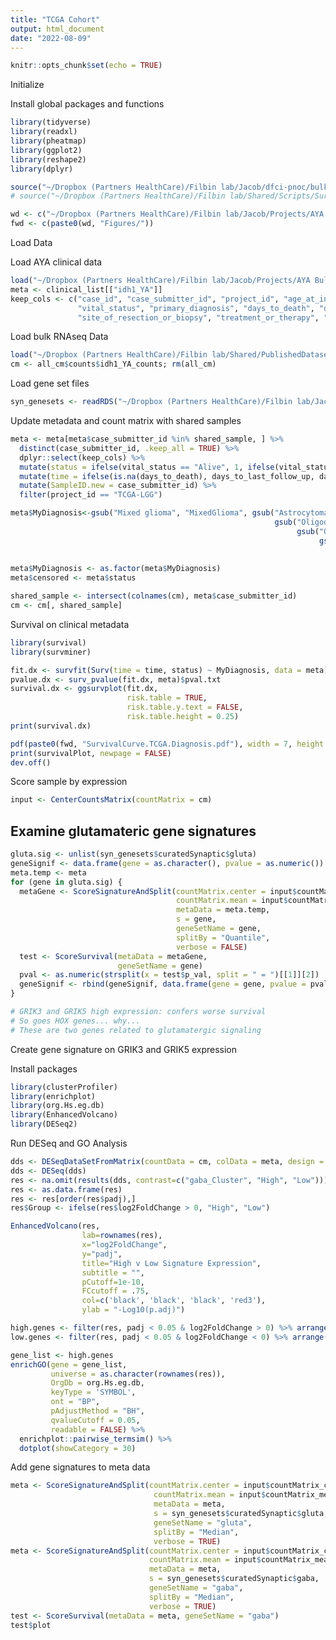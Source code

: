 ```yaml
---
title: "TCGA Cohort"
output: html_document
date: "2022-08-09"
---
```


```r
knitr::opts_chunk$set(echo = TRUE)
```

########## Initialize ##########
Install global packages and functions
```r
library(tidyverse)
library(readxl)
library(pheatmap)
library(ggplot2)
library(reshape2)
library(dplyr)

source("~/Dropbox (Partners HealthCare)/Filbin lab/Jacob/dfci-pnoc/bulkRNAseq-scripts.R")
# source("~/Dropbox (Partners HealthCare)/Filbin lab/Shared/Scripts/Survival_HelperFunctions.R")

wd <- c("~/Dropbox (Partners HealthCare)/Filbin lab/Jacob/Projects/AYA Bulk RNA-seq/")
fwd <- c(paste0(wd, "Figures/"))
```

########## Load Data ##########
Load AYA clinical data
``` r
load("~/Dropbox (Partners HealthCare)/Filbin lab/Jacob/Projects/AYA Bulk RNA-seq/Reference data/TCGA_ClinicalMetadata.Robj")
meta <- clinical_list[["idh1_YA"]]
keep_cols <- c("case_id", "case_submitter_id", "project_id", "age_at_index", "gender", "race",
               "vital_status", "primary_diagnosis", "days_to_death", "days_to_last_follow_up",
               "site_of_resection_or_biopsy", "treatment_or_therapy", "treatment_type")
```

Load bulk RNAseq Data
```r
load("~/Dropbox (Partners HealthCare)/Filbin lab/Shared/PublishedDatasets/BulkRNAseq/TCGA/AllTCGACohorts_CountsFPKMTPM_TCGAIDs_SurvivalMatched.Robj")
cm <- all_cm$counts$idh1_YA_counts; rm(all_cm)
```

Load gene set files
```r
syn_genesets <- readRDS("~/Dropbox (Partners HealthCare)/Filbin lab/Jacob/Projects/General RDS/synaptic_markers_list.Rds")
```

Update metadata and count matrix with shared samples
```r
meta <- meta[meta$case_submitter_id %in% shared_sample, ] %>% 
  distinct(case_submitter_id, .keep_all = TRUE) %>% 
  dplyr::select(keep_cols) %>%
  mutate(status = ifelse(vital_status == "Alive", 1, ifelse(vital_status == "Dead", 2, 1))) %>% # this will be used in `status` in survival package
  mutate(time = ifelse(is.na(days_to_death), days_to_last_follow_up, days_to_death)) %>%
  mutate(SampleID.new = case_submitter_id) %>%
  filter(project_id == "TCGA-LGG")

meta$MyDiagnosis<-gsub("Mixed glioma", "MixedGlioma", gsub("Astrocytoma, NOS", "Astrocytoma", 
                                                           gsub("Oligodendroglioma, anaplastic", "Oligodendroglioma", 
                                                                gsub("Oligodendroglioma, NOS", "Oligodendroglioma", 
                                                                     gsub("Astrocytoma, anaplastic", "Astrocytoma", 
                                                                          gsub("Glioblastoma", "Glioblastoma",
                                                                               meta$primary_diagnosis))))))
meta$MyDiagnosis <- as.factor(meta$MyDiagnosis)
meta$censored <- meta$status

shared_sample <- intersect(colnames(cm), meta$case_submitter_id)
cm <- cm[, shared_sample]
```


########## Survival on clinical metadata ##########
```r
library(survival)
library(survminer)

fit.dx <- survfit(Surv(time = time, status) ~ MyDiagnosis, data = meta)
pvalue.dx <- surv_pvalue(fit.dx, meta)$pval.txt
survival.dx <- ggsurvplot(fit.dx,
                          risk.table = TRUE, 
                          risk.table.y.text = FALSE,
                          risk.table.height = 0.25)
print(survival.dx)

pdf(paste0(fwd, "SurvivalCurve.TCGA.Diagnosis.pdf"), width = 7, height = 7)
print(survivalPlot, newpage = FALSE)
dev.off()
```

########## Score sample by expression ##########
```r
input <- CenterCountsMatrix(countMatrix = cm)
```

## Examine glutamateric gene signatures
```r
gluta.sig <- unlist(syn_genesets$curatedSynaptic$gluta)
geneSignif <- data.frame(gene = as.character(), pvalue = as.numeric())
meta.temp <- meta
for (gene in gluta.sig) {
  metaGene <- ScoreSignatureAndSplit(countMatrix.center = input$countMatrix_center,
                                     countMatrix.mean = input$countMatrix_mean,
                                     metaData = meta.temp,
                                     s = gene,
                                     geneSetName = gene,
                                     splitBy = "Quantile",
                                     verbose = FALSE)
  test <- ScoreSurvival(metaData = metaGene,
                        geneSetName = gene)
  pval <- as.numeric(strsplit(x = test$p_val, split = " = ")[[1]][2])
  geneSignif <- rbind(geneSignif, data.frame(gene = gene, pvalue = pval))
}

# GRIK3 and GRIK5 high expression: confers worse survival
# So goes HOX genes... why...
# These are two genes related to glutamatergic signaling
```

########## Create gene signature on GRIK3 and GRIK5 expression ##########
Install packages
```r
library(clusterProfiler)
library(enrichplot)
library(org.Hs.eg.db)
library(EnhancedVolcano)
library(DESeq2)
```

Run DESeq and GO Analysis
```r
dds <- DESeqDataSetFromMatrix(countData = cm, colData = meta, design = ~gaba_Cluster)
dds <- DESeq(dds)
res <- na.omit(results(dds, contrast=c("gaba_Cluster", "High", "Low")))
res <- as.data.frame(res)
res <- res[order(res$padj),]
res$Group <- ifelse(res$log2FoldChange > 0, "High", "Low")

EnhancedVolcano(res,
                lab=rownames(res),
                x="log2FoldChange",
                y="padj",
                title="High v Low Signature Expression",
                subtitle = "",
                pCutoff=1e-10,
                FCcutoff = .75,
                col=c('black', 'black', 'black', 'red3'),
                ylab = "-Log10(p.adj)")

high.genes <- filter(res, padj < 0.05 & log2FoldChange > 0) %>% arrange(-log2FoldChange) %>% rownames() %>% unique()
low.genes <- filter(res, padj < 0.05 & log2FoldChange < 0) %>% arrange(log2FoldChange) %>% rownames() %>% unique()

gene_list <- high.genes
enrichGO(gene = gene_list,
         universe = as.character(rownames(res)),
         OrgDb = org.Hs.eg.db,
         keyType = 'SYMBOL',
         ont = "BP",
         pAdjustMethod = "BH",
         qvalueCutoff = 0.05,
         readable = FALSE) %>%
  enrichplot::pairwise_termsim() %>%
  dotplot(showCategory = 30)
```

Add gene signatures to meta data
```r
meta <- ScoreSignatureAndSplit(countMatrix.center = input$countMatrix_center,
                                countMatrix.mean = input$countMatrix_mean,
                                metaData = meta,
                                s = syn_genesets$curatedSynaptic$gluta,
                                geneSetName = "gluta",
                                splitBy = "Median",
                                verbose = TRUE)
meta <- ScoreSignatureAndSplit(countMatrix.center = input$countMatrix_center,
                               countMatrix.mean = input$countMatrix_mean,
                               metaData = meta,
                               s = syn_genesets$curatedSynaptic$gaba,
                               geneSetName = "gaba",
                               splitBy = "Median",
                               verbose = TRUE)
test <- ScoreSurvival(metaData = meta, geneSetName = "gaba")
test$plot
```



